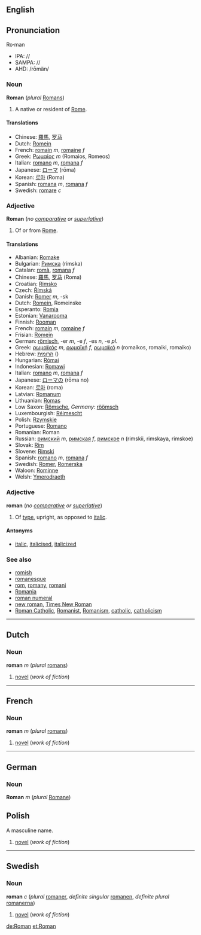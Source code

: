 ==English==
==Pronunciation==
Ro·man
*IPA: //
*SAMPA: //
*AHD: /rōmän/

===Noun===
'''Roman''' (''plural'' [[Romans]])

#A native or resident of [[Rome]].

====Translations====
*Chinese: [[羅馬]], [[罗马]]
*Dutch: [[Romein]]
*French: [[romain]] ''m'', [[romaine]] ''f''
*Greek: [[Ρωμαίος]] ''m'' (Romaios, Romeos)
*Italian: [[romano#Italian|romano]] ''m'', [[romana#Italian|romana]] ''f''
*Japanese: [[ローマ]] (rōma)
*Korean: [[로마]] (Roma)
*Spanish: [[romano#Spanish|romana]] ''m'', [[romana#Spanish|romana]] ''f''
*Swedish: [[romare]] ''c''

===Adjective===
'''Roman''' (''no [[comparative]] or [[superlative]]'')

#Of or from [[Rome]].

====Translations====

*Albanian: [[Romake]]
*Bulgarian: [[Римска]] (rimska)
*Catalan: [[romà]], [[romana]] ''f''
*Chinese: [[羅馬]], [[罗马]] (Roma)
*Croatian: [[Rimsko]]
*Czech: [[Římská]]
*Danish: [[Romer]] ''m'', -sk
*Dutch: [[Romein]], Romeinske
*Esperanto: [[Romia]]
*Estonian: [[Vanarooma]]
*Finnish: [[Rooman]]
*French: [[romain]] ''m'', [[romaine]] ''f''
*Frisian: [[Romein]]
*German: [[römisch]], -er ''m'', -e ''f'', -es ''n'', -e ''pl.''
*Greek: [[ρωμαϊκός]] ''m'', [[ρωμαϊκή]] ''f'', [[ρωμαϊκό]] ''n'' (romaikos, romaiki, romaiko)
*Hebrew: [[הרומית]] ()
*Hungarian: [[Római]]
*Indonesian: [[Romawi]]
*Italian: [[romano]] ''m'', [[romana]] ''f''
*Japanese: [[ローマ]]の (rōma no)
*Korean: [[로마]] (roma)
*Latvian: [[Romanum]]
*Lithuanian: [[Romas]]
*Low Saxon: [[Römsche]], ''Germany:'' [[röömsch]]
*Luxembourgish: [[Réimescht]]
*Polish: [[Rzymskie]]
*Portuguese: [[Romano]]
*Romanian: Roman
*Russian: [[римский]] ''m'', [[римская]] ''f'', [[римское]] ''n'' (rimskii, rimskaya, rimskoe)
*Slovak: [[Rím]]
*Slovene: [[Rimski]]
*Spanish: [[romano]] ''m'', [[romana]] ''f''
*Swedish: [[Romer]], [[Romerska]]
*Waloon: [[Rominne]]
*Welsh: [[Ymerodraeth]]

===Adjective===
'''roman''' (''no [[comparative]] or [[superlative]]'')

#Of [[type]], upright, as opposed to [[italic]].

====Antonyms====
*[[italic]], [[italicise]]d, [[italicize]]d


===See also===
*[[romish]]
*[[romanesque]]
*[[rom]], [[romany]], [[romani]]
*[[Romania]]
*[[roman numeral]]
*[[new roman]], [[Times New Roman]]
*[[Roman Catholic]], [[Romanist]], [[Romanism]], [[catholic]], [[catholicism]]
----

==Dutch==
===Noun===
'''roman''' ''m'' (''plural'' [[roman]]s)

#[[novel]] (''work of fiction'')

----

==French==
===Noun===
'''roman''' ''m'' (''plural'' [[romans]])

#[[novel]] (''work of fiction'')

----
==German==
===Noun===
'''Roman''' ''m'' (''plural'' [[Romane]])

==Polish==
A masculine name.

#[[novel]] (''work of fiction'')

----
==Swedish==
===Noun===
'''roman''' ''c'' (''plural'' [[romaner]], ''definite singular'' [[romanen]], ''definite plural'' [[romanerna]])

#[[novel]] (''work of fiction'')

[[de:Roman]]
[[et:Roman]]